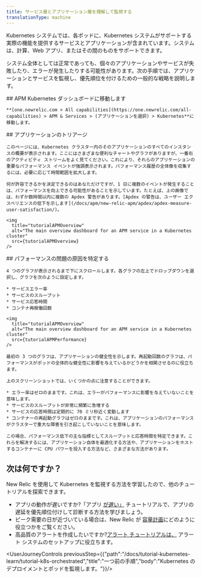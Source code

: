 ```yaml
---
title: サービス層とアプリケーション層を理解して監視する
translationType: machine
---
```




Kubernetes システムでは、各ポッドに、Kubernetes システムがサポートする実際の機能を提供するサービスとアプリケーションが含まれています。システムは、計算、Web アプリ、またはその間のものをサポートできます。

システム全体としては正常であっても、個々のアプリケーションやサービスが失敗したり、エラーが発生したりする可能性があります。次の手順では、アプリケーションとサービスを監視し、優先順位を付けるための一般的な戦略を説明します。

<Steps>
  <Step>
    ## APM Kubernetes ダッシュボードに移動します

    **[one.newrelic.com > All capabilities](https://one.newrelic.com/all-capabilities) > APM & Services > (アプリケーションを選択) > Kubernetes**に移動します。  

  </Step>

  <Step>
    ## アプリケーションのトリアージ

    このページには、Kubernetes クラスター内のそのアプリケーションのすべてのインスタンスの概要が表示されます。ここにはさまざまな便利なチャートやグラフがありますが、一番右のアクティビティ ストリームをよく見てください。これにより、それらのアプリケーションの重要なパフォーマンス イベントが強調表示されます。パフォーマンス履歴の全体像を収集するには、必要に応じて時間範囲を拡大します。

    何が許容できるかを決定できるのはあなただけですが、1 日に複数のイベントが発生することは、パフォーマンスを向上できる可能性があることを示しています。たとえば、上の画像では、わずか数時間以内に複数の Apdex 警告があります。[Apdex の警告は、ユーザー エクスペリエンスの低下を示します](/docs/apm/new-relic-apm/apdex/apdex-measure-user-satisfaction/)。

    <img
      title="tutorialAPMOverview"
      alt="The main overview dashboard for an APM service in a Kubernetes cluster"
      src={tutorialAPMOverview}
    />
  </Step>

  <Step>
    ## パフォーマンスの問題の原因を特定する

    4 つのグラフが表示されるまで下にスクロールします。各グラフの左上でドロップダウンを選択し、グラフを次のように設定します。

    * サービスエラー率
    * サービスのスループット
    * サービス応答時間
    * コンテナ再稼働回数

    <img
      title="tutorialAPMOverview"
      alt="The main overview dashboard for an APM service in a Kubernetes cluster"
      src={tutorialAPMPerformance}
    />

    最初の 3 つのグラフは、アプリケーションの健全性を示します。再起動回数のグラフは、パフォーマンスがポッドの全体的な健全性に影響を与えているかどうかを相関させるのに役立ちます。

    上のスクリーンショットでは、いくつかの点に注意することができます。

    * エラー率はゼロのままです。これは、エラーがパフォーマンスに影響を与えていないことを意味します。
    * サービスのスループットが非常に頻繁に急増する
    * サービスの応答時間は定期的に 70 ミリ秒近く変動します
    * コンテナーの再起動グラフはゼロのままです。これは、アプリケーションのパフォーマンスがクラスターで重大な障害を引き起こしていないことを意味します。

    この場合、パフォーマンス低下の主な指標としてスループットと応答時間を特定できます。これらを解決するには、アプリケーション自体を最適化する方法や、アプリケーションをホストするコンテナーに CPU パワーを投入する方法など、さまざまな方法があります。
  </Step>
</Steps>

## 次は何ですか？

New Relic を使用して Kubernetes を監視する方法を学習したので、他のチュートリアルを探索できます。

* アプリの動作が遅いですか?「アプリ [が遅い」](docs/tutorial-app-slow/root-causes) チュートリアルで、アプリの遅延を優先順位付けして診断する方法を学びましょう。
* ピーク需要の日が近づいている場合は、New Relic が [容量計画](/docs/tutorial-peak-demand/get-started)にどのように役立つかをご覧ください。
* 高品質のアラートを作成したいですか?[アラート チュートリアルは、](/docs/tutorial-create-alerts/create-new-relic-alerts/) アラート システムのセットアップに役立ちます。

<UserJourneyControls previousStep={{"path":"/docs/tutorial-kubernetes-learn/tutorial-k8s-orchestrated","title":"一つ前の手順","body":"Kubernetes のデプロイメントとポッドを監視します。"}}/>